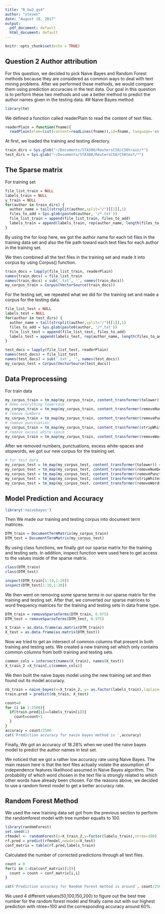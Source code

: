```yaml
---
title: "R_hw2_qs4"
author: "steven"
date: "August 18, 2017"
output:
  pdf_document: default
  html_document: default
---
```


```r
knitr::opts_chunk$set(echo = TRUE)
```

## Question 2 Author attribution
For this question, we decided to pick Naive Bayes and Random Forest methods because they are considered as common ways to deal with text mining problems. 
After we performed these methods, we would compare them using prediction accuracies in the test data. 
Our goal in this question is to perform these two methods and use a better method to predict the author names given in the testing data.
## Naive Bayes method 

```r
library(tm)
```

We defined a function called readerPlain to read the content of text files.

```r
readerPlain = function(fname){
  readPlain(elem=list(content=readLines(fname)),id=fname, language='en') }
```

At first, we loaded the training and testing directory.

```r
train_dirs = Sys.glob("~/Documents/STA380/ReutersC50/C50train/*")
test_dirs = Sys.glob("~/Documents/STA380/ReutersC50/C50test/*")
```

## The Sparse matrix
For training set

```r
file_list_train = NULL
labels_train = NULL
y_train = NULL
for(author in train_dirs) {
  author_name = tail(strsplit(author,split="/")[[1]],1)
  files_to_add = Sys.glob(paste0(author, '/*.txt'))
  file_list_train = append(file_list_train, files_to_add)
  labels_train = append(labels_train, rep(author_name, length(files_to_add)))
}
```

By using the for loop here, we got the author name for each txt files in the training data set and also the file path toward each text files for each author in the training set.

We then combined all the text files in the training set and made it into corpus by using Corpus() function.

```r
train_docs = lapply(file_list_train, readerPlain) 
names(train_docs) = file_list_train
names(train_docs) = sub('.txt', '', names(train_docs))
my_corpus_train = Corpus(VectorSource(train_docs))
```

For the testing set, we repeated what we did for the training set and made a corpus for the testing data.

```r
file_list_test = NULL
labels_test = NULL
for(author in test_dirs) {
  author_name = tail(strsplit(author,split="/")[[1]],1)
  files_to_add = Sys.glob(paste0(author, '/*.txt'))
  file_list_test = append(file_list_test, files_to_add)
  labels_test = append(labels_test, rep(author_name, length(files_to_add)))
}

test_docs = lapply(file_list_test, readerPlain) 
names(test_docs) = file_list_test
names(test_docs) = sub('.txt', '', names(test_docs))
my_corpus_test = Corpus(VectorSource(test_docs))

```

## Data Preprocessing
For train data

```r

my_corpus_train = tm_map(my_corpus_train, content_transformer(tolower)) 
# make everything lowercase
my_corpus_train = tm_map(my_corpus_train, content_transformer(removeNumbers)) 
# remove numbers
my_corpus_train = tm_map(my_corpus_train, content_transformer(removePunctuation)) 
# remove punctuation
my_corpus_train = tm_map(my_corpus_train, content_transformer(stripWhitespace)) 
# remove excess white-space
my_corpus_train = tm_map(my_corpus_train, content_transformer(removeWords), stopwords("SMART"))
```

After we removed numbers, punctuations, excess white-spaces and stopwords, we got our new corpus for the training set.

```r
# for test data
my_corpus_test = tm_map(my_corpus_test, content_transformer(tolower)) # make everything lowercase
my_corpus_test = tm_map(my_corpus_test, content_transformer(removeNumbers)) # remove numbers
my_corpus_test = tm_map(my_corpus_test, content_transformer(removePunctuation)) # remove punctuation
my_corpus_test = tm_map(my_corpus_test, content_transformer(stripWhitespace)) ## remove excess white-space
my_corpus_test = tm_map(my_corpus_test, content_transformer(removeWords), stopwords("SMART"))
```

## Model Prediction and Accuracy

```r
library('naivebayes')
```
Then We made our training and testing corpus into document term matrices.
```r
DTM_train = DocumentTermMatrix(my_corpus_train)
DTM_test = DocumentTermMatrix(my_corpus_test)
```

By using class functions, we finally got our sparse matrix for the training and testing sets. In addition, inspect function were used here to get access to the values inside of the sparse matrix.

```r
class(DTM_train)  
class(DTM_test)

inspect(DTM_train[1:10,1:20])
inspect(DTM_test[1:10,1:20])
```

We then went on removing some sparse terms in our sparse matrix for the training and testing set. After that, we converted our sparse matrices to word frequency matrices for the training and testing sets in data frame type.

```r
DTM_train = removeSparseTerms(DTM_train, 0.975)
DTM_test = removeSparseTerms(DTM_test, 0.975)

X_train = as.data.frame(as.matrix(DTM_train))
X_test = as.data.frame(as.matrix(DTM_test))
```

Now we tried to get an intersect of common columns that present in both training and testing sets.
We created a new training set which only contains common columns from both training and testing sets.

```r
common_cols = intersect(names(X_train), names(X_test))
X_train_2 =X_train[,c(common_cols)]

```

We then built the naive bayes model using the new training set and then found out its model accuracy.

```r

nb_train = naive_bayes(x=X_train_2, y= as.factor(labels_train),laplace=1)
train.pred = predict(nb_train, X_test)

count=0
for (i in 1:2500){
  if(train.pred[i]==labels_train[i]){
    count=count+1
  }
}
accuracy = count/2500
cat('Prediction accuracy for navie bayes method is ',accuracy)
```

Finally, We got an accuracy of 18.28% when we used the naive bayes model to predict the author names in test set.  

We noticed that we got a rather low accuracy rate using Naive Bayes. The main reason here is that the text files actually violate the assumption of independence features likelihood assumed in Naive Bayes algorithm. The probability of which word chosen in the text file is strongly related to which other words have already been chosen. 
For the reasons above, we decided to use a random forest model to get a better accuracy rate.

## Random Forest Method

We used the new training data set got from the previous section to perform the randomforest model with tree number equalts  to 100.

```r
library(randomForest)
set.seed(1)
rfmodel <- randomForest(x=X_train_2,y=factor(labels_train),ntree=100)
rf.pred = predict(rfmodel,newdata=X_test)
conf_matrix = table(rf.pred,labels_train)
```

Calculated the number of corrected predictions through all text files.

```r
count = 0
for(i in 1:dim(conf_matrix)[1]){
  count = count + conf_matrix[i,i]
}

cat('Prediction accuracy for Random Forest method is around', count/2500)
```

We used 4 different values(50,100,150,200) to figure out the best tree number for the random forest model and finally came out with our highest prediction with ntree=100 and the corresponding accuracy around 60%.



